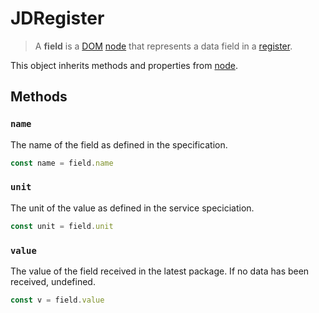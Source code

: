 
# JDRegister

> A **field** is a [DOM](/clients/web/dom) [node](/clients/web/dom/node) that represents a data field in a [register](/clients/web/dom/register). 

<DeviceList />

This object inherits methods and properties from [node](/clients/web/dom/node).

## Methods

### ``name``

The name of the field as defined in the specification.

```typescript
const name = field.name
```

### ``unit``

The unit of the value as defined in the service speciciation.

```typescript
const unit = field.unit
```

### ``value``

The value of the field received in the latest package. If no data has been received, undefined.

```typescript
const v = field.value
```